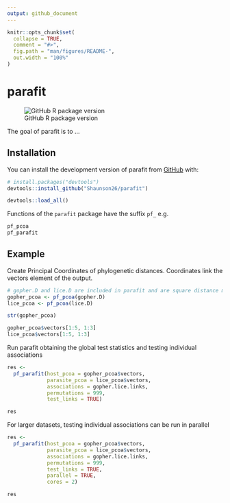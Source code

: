 ```yaml
---
output: github_document
---
```


<!-- README.md is generated from README.Rmd. Please edit that file -->

```r
knitr::opts_chunk$set(
  collapse = TRUE,
  comment = "#>",
  fig.path = "man/figures/README-",
  out.width = "100%"
)
```

# parafit

<!-- badges: start -->
![GitHub R package version](https://img.shields.io/github/r-package/v/shaunson26/parafit)

<!-- badges: end -->

The goal of parafit is to ...

## Installation

You can install the development version of parafit from [GitHub](https://github.com/) with:

``` r
# install.packages("devtools")
devtools::install_github("Shaunson26/parafit")
```

```r
devtools::load_all()
```


Functions of the `parafit` package have the suffix `pf_` e.g.

``` r
pf_pcoa
pf_parafit
```

## Example

Create Principal Coordinates of phylogenetic distances. Coordinates link the vectors element
of the output.

```r
# gopher.D and lice.D are included in parafit and are square distance matrices
gopher_pcoa <- pf_pcoa(gopher.D)
lice_pcoa <- pf_pcoa(lice.D)

str(gopher_pcoa)

gopher_pcoa$vectors[1:5, 1:3]
lice_pcoa$vectors[1:5, 1:3]
```

Run parafit obtaining the global test statistics and testing individual associations

```r
res <-
  pf_parafit(host_pcoa = gopher_pcoa$vectors,
             parasite_pcoa = lice_pcoa$vectors,
             associations = gopher.lice.links,
             permutations = 999,
             test_links = TRUE)

res
```

For larger datasets, testing individual associations can be run in parallel

```r
res <-
  pf_parafit(host_pcoa = gopher_pcoa$vectors,
             parasite_pcoa = lice_pcoa$vectors,
             associations = gopher.lice.links,
             permutations = 999,
             test_links = TRUE,
             parallel = TRUE,
             cores = 2)

res
```


